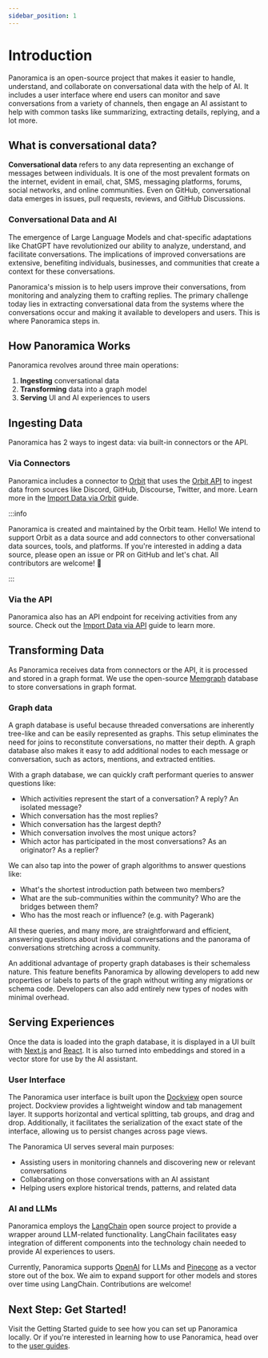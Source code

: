 ```yaml
---
sidebar_position: 1
---
```



# Introduction

Panoramica is an open-source project that makes it easier to handle, understand, and collaborate on conversational data with the help of AI.
It includes a user interface where end users can monitor and save conversations from a variety of channels, then engage an AI
assistant to help with common tasks like summarizing, extracting details, replying, and a lot more.

## What is conversational data?

**Conversational data** refers to any data representing an exchange of messages between individuals. It is one of the most prevalent formats on the internet, evident in email, chat, SMS, messaging platforms, forums, social networks, and online communities. Even on GitHub, conversational data emerges in issues, pull requests, reviews, and GitHub Discussions.

### Conversational Data and AI

The emergence of Large Language Models and chat-specific adaptations like ChatGPT have revolutionized our ability to analyze, understand, and facilitate conversations. The implications of improved conversations are extensive, benefiting individuals, businesses, and communities that create a context for these conversations.

Panoramica's mission is to help users improve their conversations, from monitoring and analyzing them to crafting replies. The primary challenge today lies in extracting conversational data from the systems where the conversations occur and making it available to developers and users. This is where Panoramica steps in.

## How Panoramica Works

Panoramica revolves around three main operations:

1. **Ingesting** conversational data
2. **Transforming** data into a graph model
3. **Serving** UI and AI experiences to users

## Ingesting Data

Panoramica has 2 ways to ingest data: via built-in connectors or the API.

### Via Connectors

Panoramica includes a connector to [Orbit](https://orbit.love/) that
uses the [Orbit API](https://api.orbit.love/) to ingest data from sources like Discord, GitHub, Discourse, Twitter, and more.
Learn more in the [Import Data via Orbit](/docs/developer-guides/import-data-via-orbit) guide.

:::info

Panoramica is created and maintained by the Orbit team. Hello! We intend to support Orbit as a data source and add connectors to other conversational data sources, tools, and platforms. If you're interested in adding a data source, please open an issue or PR on GitHub and let's chat. All contributors are welcome! :pray:

:::

### Via the API

Panoramica also has an API endpoint for receiving activities from any source. Check out the [Import Data via API](/docs/developer-guides/import-data-via-api) guide to learn more.

## Transforming Data

As Panoramica receives data from connectors or the API, it is processed and stored in a graph format. We use the open-source [Memgraph](https://memgraph.com/) database to store conversations in graph format.

### Graph data

A graph database is useful because threaded conversations are inherently tree-like and can be easily represented as graphs. This setup eliminates the need for joins to reconstitute conversations, no matter their depth. A graph database also makes it easy to add additional nodes to each message or conversation, such as actors, mentions, and extracted entities.

<div className="margin-vert--lg center">
  <ThemedImage
    alt="Panoramica conversation graph"
    sources={{ light: "/img/graph-light.png", dark: "/img/graph-dark.png" }}
    style={{ maxWidth: "500px" }}
  />
</div>

With a graph database, we can quickly craft performant queries to answer questions like:

- Which activities represent the start of a conversation? A reply? An isolated message?
- Which conversation has the most replies?
- Which conversation has the largest depth?
- Which conversation involves the most unique actors?
- Which actor has participated in the most conversations? As an originator? As a replier?

We can also tap into the power of graph algorithms to answer questions like:

- What's the shortest introduction path between two members?
- What are the sub-communities within the community? Who are the bridges between them?
- Who has the most reach or influence? (e.g. with Pagerank)

All these queries, and many more, are straightforward and efficient, answering questions about individual conversations and the panorama of conversations stretching across a community.

An additional advantage of property graph databases is their schemaless nature. This feature benefits Panoramica by allowing developers to add new properties or labels to parts of the graph without writing any migrations or schema code. Developers can also add entirely new types of nodes with minimal overhead.

## Serving Experiences

Once the data is loaded into the graph database, it is displayed in a UI built with [Next.js](https://nextjs.org/) and [React](https://reactjs.org/). It is also turned into
embeddings and stored in a vector store for use by the AI assistant.

### User Interface

The Panoramica user interface is built upon the [Dockview](https://dockview.dev/) open source project. Dockview provides a lightweight window and tab management layer. It supports horizontal and vertical splitting, tab groups, and drag and drop. Additionally, it facilitates the serialization of the exact state of the interface, allowing us to persist changes across page views.

The Panoramica UI serves several main purposes:

- Assisting users in monitoring channels and discovering new or relevant conversations
- Collaborating on those conversations with an AI assistant
- Helping users explore historical trends, patterns, and related data

<div className="margin-vert--lg center">
  <ThemedImage
    alt="Panoramica conversation graph"
    sources={{ light: "/img/ss-demo.svg", dark: "/img/ss-demo-dark.svg" }}
    style={{}}
  />
</div>

### AI and LLMs

Panoramica employs the [LangChain](https://langchain.com/) open source project to provide a wrapper around LLM-related functionality. LangChain facilitates easy integration of different components into the technology chain needed to provide AI experiences to users.

Currently, Panoramica supports [OpenAI](https://openai.com/) for LLMs and [Pinecone](https://www.pinecone.io/) as a vector store out of the box. We aim to expand support for other models and stores over time using LangChain. Contributions are welcome!

## Next Step: Get Started!

Visit the Getting Started guide to see how you can set up Panoramica locally. Or if you're
interested in learning how to use Panoramica, head over to the [user guides](/docs/category/user-guides).
